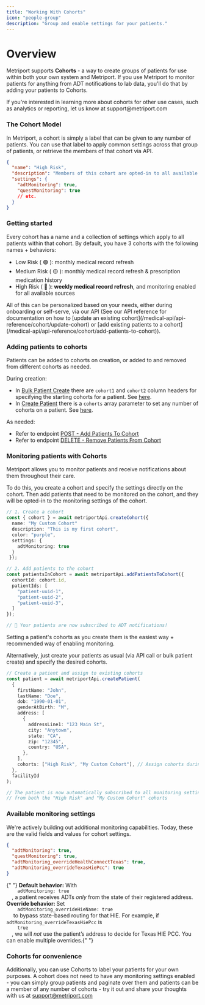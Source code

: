 ```yaml
---
title: "Working With Cohorts"
icon: "people-group"
description: "Group and enable settings for your patients."
---
```


# Overview

Metriport supports **Cohorts** - a way to create groups of patients for use within both your own system and Metriport.
If you use Metriport to monitor patients for anything from ADT notifications to lab data, you'll do that by adding your patients to Cohorts.

<Info>
  If you're interested in learning more about cohorts for
  other use cases, such as analytics or reporting, let us
  know at support@metriport.com
</Info>

### The Cohort Model

In Metriport, a cohort is simply a label that can be given to any number of patients. You can use that label to apply common settings across that group of patients,
or retrieve the members of that cohort via API.

```json
{
  "name": "High Risk",
  "description": "Members of this cohort are opted-in to all available data sources.",
  "settings": {
    "adtMonitoring": true,
    "questMonitoring": true
    // etc.
  }
}
```

### Getting started

Every cohort has a name and a collection of settings which apply to all patients within that cohort.
By default, you have 3 cohorts with the following names + behaviors:

- Low Risk ( 🟢 ): monthly medical record refresh
- Medium Risk ( 🟡 ): monthly medical record refresh & prescription medication history
- High Risk ( 🔴 ): <b>weekly medical record refresh</b>, and monitoring enabled for all available sources

<Note>
  All of this can be personalized based on your needs,
  either during onboarding or self-serve, via our API (See
  our API reference for documentation on how to [update an
  existing
  cohort](/medical-api/api-reference/cohort/update-cohort)
  or [add existing patients to a
  cohort](/medical-api/api-reference/cohort/add-patients-to-cohort)).
</Note>

### Adding patients to cohorts

Patients can be added to cohorts on creation, or added to and removed from different cohorts as needed.

During creation:

- In [Bulk Patient Create](/medical-api/api-reference/patient/bulk-create-patient) there are `cohort1` and `cohort2` column headers for specifying the starting cohorts for a patient. See [here](/medical-api/api-reference/patient/bulk-create-patient#param-cohort1).
- In [Create Patient](/medical-api/api-reference/patient/create-patient) there is a `cohorts` array parameter to set any number of cohorts on a patient. See [here](/medical-api/api-reference/patient/create-patient#param-cohorts).

As needed:

- Refer to endpoint [POST - Add Patients To Cohort](/medical-api/api-reference/cohort/add-patients-to-cohort)
- Refer to endpoint [DELETE - Remove Patients From Cohort](/medical-api/api-reference/cohort/remove-patients-from-cohort)

### Monitoring patients with Cohorts

Metriport allows you to monitor patients and receive notifications about them throughout their care.

To do this, you create a cohort and specify the settings directly on the cohort. Then add patients that need to be monitored on the cohort, and they will be opted-in to the monitoring settings of the cohort.

```typescript
// 1. Create a cohort
const { cohort } = await metriportApi.createCohort({
  name: "My Custom Cohort"
  description: "This is my first cohort",
  color: "purple",
  settings: {
    adtMonitoring: true
  }
 });

// 2. Add patients to the cohort
const patientsInCohort = await metriportApi.addPatientsToCohort({
  cohortId: cohort.id,
  patientIds: [
    "patient-uuid-1",
    "patient-uuid-2",
    "patient-uuid-3",
  ]
});

// 🎉 Your patients are now subscribed to ADT notifications!
```

<Tip>
  Setting a patient's cohorts as you create them is the
  easiest way + recommended way of enabling monitoring.
</Tip>

Alternatively, just create your patients as usual (via API call or bulk patient create) and specify the desired cohorts.

```typescript
// Create a patient and assign to existing cohorts
const patient = await metriportApi.createPatient(
  {
    firstName: "John",
    lastName: "Doe",
    dob: "1990-01-01",
    genderAtBirth: "M",
    address: [
      {
        addressLine1: "123 Main St",
        city: "Anytown",
        state: "CA",
        zip: "12345",
        country: "USA",
      },
    ],
    cohorts: ["High Risk", "My Custom Cohort"], // Assign cohorts during creation
  },
  facilityId
);

// The patient is now automatically subscribed to all monitoring settings
// from both the "High Risk" and "My Custom Cohort" cohorts
```

### Available monitoring settings

We're actively building out additional monitoring capabilities. Today, these are the valid fields and values for cohort settings.

```json
{
  "adtMonitoring": true,
  "questMonitoring": true,
  "adtMonitoring_overrideHealthConnectTexas": true,
  "adtMonitoring_overrideTexasHiePcc": true
}
```

<Info>
  {" "}
  <strong>Default behavior:</strong> With <code>
    adtMonitoring: true
  </code>, a patient receives ADTs <em>only</em> from the state
  of their registered address. <br /> <strong>
    Override behavior:
  </strong> Set <code>
    adtMonitoring_overrideHieName: true
  </code> to bypass state-based routing for that HIE. For example,
  if <code>adtMonitoring_overrideTexasHiePcc</code> is <code>
    true
  </code>, we will <em>not</em> use the patient’s address to
  decide for Texas HIE PCC. You can enable multiple overrides.{" "}
</Info>

### Cohorts for convenience

Additionally, you can use Cohorts to label your patients for your own purposes.
A cohort does not need to have any monitoring settings enabled - you can simply group patients
and paginate over them and patients can be a member of any number of cohorts - try it out and share your
thoughts with us at support@metriport.com
